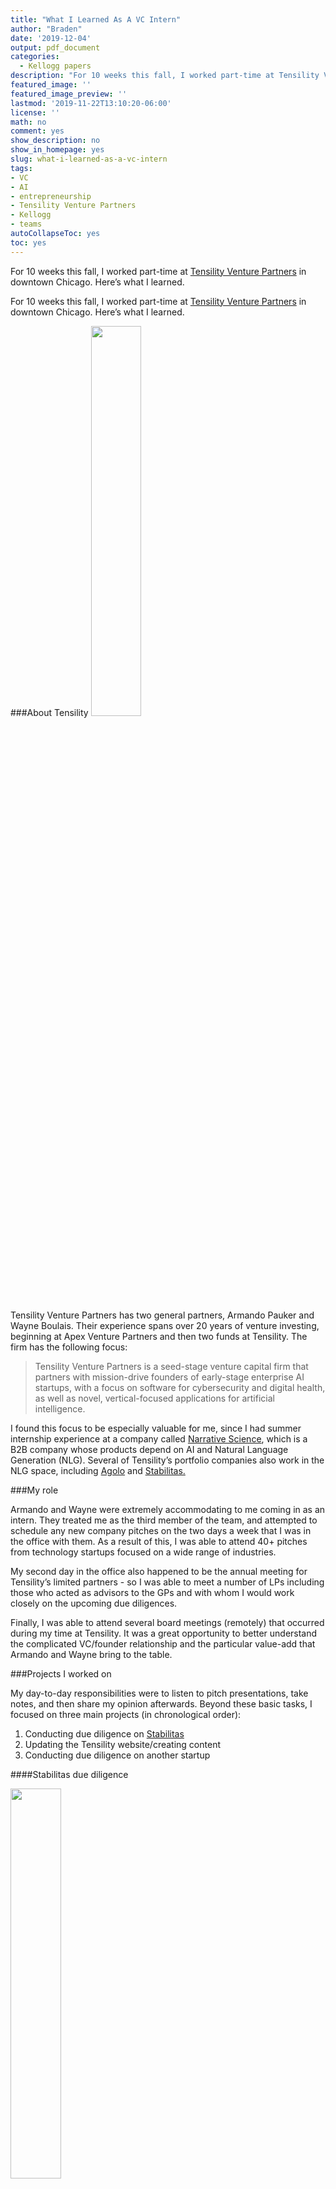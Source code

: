 ```yaml
---
title: "What I Learned As A VC Intern"
author: "Braden"
date: '2019-12-04'
output: pdf_document
categories: 
  - Kellogg papers
description: "For 10 weeks this fall, I worked part-time at Tensility Venture Partners in downtown Chicago. Here's what I learned."
featured_image: ''
featured_image_preview: ''
lastmod: '2019-11-22T13:10:20-06:00'
license: ''
math: no
comment: yes
show_description: no
show_in_homepage: yes
slug: what-i-learned-as-a-vc-intern
tags:
- VC
- AI
- entrepreneurship
- Tensility Venture Partners
- Kellogg
- teams
autoCollapseToc: yes
toc: yes
---
```


For 10 weeks this fall, I worked part-time at [Tensility Venture Partners](http://www.tensilityvc.com/) in downtown Chicago. Here's what I learned.

<!--more-->

For 10 weeks this fall, I worked part-time at [Tensility Venture Partners](http://www.tensilityvc.com/) in downtown Chicago. Here's what I learned.

###About Tensility
![](/posts/2019-11-22-what-i-learned-as-a-vc-intern_files/Tensility-Logo-RGB-Green.png){width=40%}

Tensility Venture Partners has two general partners, Armando Pauker and Wayne Boulais. Their experience spans over 20 years of venture investing, beginning at Apex Venture Partners and then two funds at Tensility. The firm has the following focus:

> Tensility Venture Partners is a seed-stage venture capital firm that partners with mission-drive founders of early-stage enterprise AI startups, with a focus on software for cybersecurity and digital health, as well as novel, vertical-focused applications for artificial intelligence.

I found this focus to be especially valuable for me, since I had summer internship experience at a company called [Narrative Science](www.narrativescience.com), which is a B2B company whose products depend on AI and Natural Language Generation (NLG). Several of Tensility's portfolio companies also work in the NLG space, including [Agolo](www.agolo.com) and [Stabilitas.](www.stabilitas.io)

###My role

Armando and Wayne were extremely accommodating to me coming in as an intern. They treated me as the third member of the team, and attempted to schedule any new company pitches on the two days a week that I was in the office with them. As a result of this, I was able to attend 40+ pitches from technology startups focused on a wide range of industries.

My second day in the office also happened to be the annual meeting for Tensility's limited partners - so I was able to meet a number of LPs including those who acted as advisors to the GPs and with whom I would work closely on the upcoming due diligences.

Finally, I was able to attend several board meetings (remotely) that occurred during my time at Tensility. It was a great opportunity to better understand the complicated VC/founder relationship and the particular value-add that Armando and Wayne bring to the table.

###Projects I worked on

My day-to-day responsibilities were to listen to pitch presentations, take notes, and then share my opinion afterwards. Beyond these basic tasks, I focused on three main projects (in chronological order):

1. Conducting due diligence on [Stabilitas](www.stabilitas.io)
2. Updating the Tensility website/creating content
3. Conducting due diligence on another startup

####Stabilitas due diligence

![](/posts/2019-11-22-what-i-learned-as-a-vc-intern_files/stabilitas 11042019.png){width=40%}

Stabilitas is the trusted platform for critical event intelligence, helping businesses manage enterprise risk to their assets across the globe. The start of my internship coincided with the beginning of the diligence process on Stabilitas, so Armando and Wayne asked me to lead the effort. This was especially lucky for me, as the two founders of Stabilitas are both military veterans like myself as well as recent MBA graduates. I immediately had a great connection with them.

After securing access to a data vault set up by the CEO, I checked off a list of documents that we needed to complete the diligence. Tensility uses an approach similar to Steve Kaplan's [OUTSIDE IMPACTS](https://review.chicagobooth.edu/entrepreneurship/2019/article/right-questions-ask-startup-success#.XdhFGIVGASA.link) framework in order to systematize the evaluation of sometimes-opaque venture investing decisions.

![](/posts/2019-11-22-what-i-learned-as-a-vc-intern_files/outside-impacts.png){width=40%}

Since I learned this framework in previous Kellogg coursework, the diligence process at Tensility felt very familiar.

In the process of writing the investment memo, I conducted market research to understand the potential opportunity and risks, and I also created financial models to attempt to estimate the IRR and cash-on-cash returns various scenarios. Ultimately, the GPs and I consulted with Tensility's advisors and decided to invest.

####Website update/content creation

Coming into the internship, I had some strong opinions about the Tensility website as it stood. The site was not a good reflection on a firm that invested at the cutting edge of technology - AI. It was not ideally formatted and had some unflattering stock art:


![](/posts/2019-11-22-what-i-learned-as-a-vc-intern_files/old-tensility-website.png){width=40%}

Luckily, the GPs were on the same page as me on this, and were intending to make some changes themselves. Evaluating this from a user's perspective (i.e. a potential inbound entrepreneur considering approaching Tensility for funding), I revamped the site to be cleaner and more up to date:

![](/posts/2019-11-22-what-i-learned-as-a-vc-intern_files/new-tensility-website.png){width=40%}

This coincided with a deliberate effort to create content for the firm's new [Twitter account](www.twitter.com/tensilityvc) and existing [LinkedIn page](www.linkedin.com/company/tensility-venture-partners/), so I also ended up writing several blog posts.

####Second due diligence

In the last few weeks of my internship, I began completing due diligence on another startup. The company uses AI voice recognition to aid in the phone and drive-thru ordering process, reducing costs and creating upsell opportunities for quick-service restaurant (QSR) owners and franchisees. Using the same framework as before, I was able to make significant progress in the diligence before my internship unfortunately came to an end.

###Key new knowledge gained
* **Talking to customer/personal references was the most revealing and valuable.** For the diligence process on Stabilitas, I talked to 5-6 references on the two founders as well as two of their biggest customers. This yielded the most insight into the potential of the company. It really drove home the fact that so much of VC is qualitative rather than quantitative - VC is a business surprisingly focused on people, at least when operating in the early seed stage.
* **Utter ambiguity of market sizing/financial scenarios.** In line with the previous point, there were more question marks than known data points when attempting to game out market sizing (bottoms-up and top-down) and potential financial outcomes for the investment. Many companies operate in new spaces for which no comparables exist, or operate across several markets - making it difficult to estimate the total market. In the seed stage, these quantitative assessment methods are really more of a "check the box" binary assessment determining if the investment should be made or not, rather than a prediction of reality.
* **Pattern recognition is of utmost importance.** The two previous points ladder up to this: that *good* pattern recognition is what ultimately makes a good venture capitalist. The fact that there are so many variables, and that so many of them are unknowns, means that patterns can be very hard to discern. The long time horizon of seed investments also means a long gap between input and output, making it harder to attribute successful or unsuccessful exits to particular conditions at the time of investment. There are some heuristics that can make this process easier, but not many.

###Any issues that arose

There were none - Armando and Wayne were incredibly supportive people to work for, and I would recommend Tensility to any future Kelloggite looking to improve their pattern recognition and better understand venture capital.

###Suggestions for future TVP interns

Be prepared to spend your days in the Tensility office in back-to-back pitch meetings, mostly via teleconference. Invest in some decently-soled shoes as both GPs prefer standing desks for these meetings! In all seriousness, the majority of your time will be spent in pitch meetings, so be ready to work on your other assignments outside of the two days in the office.







